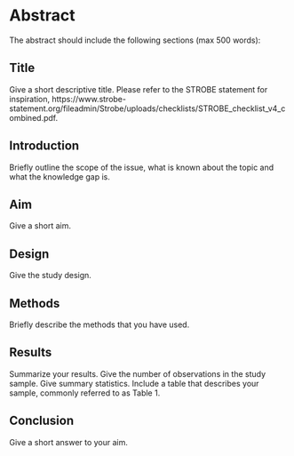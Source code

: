 # Abstract
The abstract should include the following sections (max 500 words):

## Title
Give a short descriptive title. Please refer to the STROBE statement for inspiration, https://www.strobe-statement.org/fileadmin/Strobe/uploads/checklists/STROBE_checklist_v4_combined.pdf.

## Introduction 
Briefly outline the scope of the issue, what is known about the topic and what the knowledge gap is.

## Aim
Give a short aim.

## Design
Give the study design.

## Methods
Briefly describe the methods that you have used.

## Results
Summarize your results. Give the number of observations in the study sample. Give summary statistics. Include a table that describes your sample, commonly referred to as Table 1.

## Conclusion
Give a short answer to your aim.
